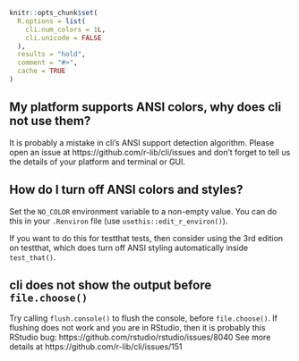 
```r
knitr::opts_chunk$set(
  R.options = list(
    cli.num_colors = 1L,
    cli.unicode = FALSE
  ),
  results = "hold",
  comment = "#>",
  cache = TRUE
)
```

## My platform supports ANSI colors, why does cli not use them?

It is probably a mistake in cli's ANSI support detection algorithm.
Please open an issue at https://github.com/r-lib/cli/issues and don't forget to tell us the details of your platform and terminal or GUI.

## How do I turn off ANSI colors and styles?

Set the `NO_COLOR` environment variable to a non-empty value.
You can do this in your `.Renviron` file (use `usethis::edit_r_environ()`).

If you want to do this for testthat tests, then consider using the 3rd edition on testthat, which does turn off ANSI styling automatically inside `test_that()`.

## cli does not show the output before `file.choose()`

Try calling `flush.console()` to flush the console, before `file.choose()`.
If flushing does not work and you are in RStudio, then it is probably this RStudio bug: https://github.com/rstudio/rstudio/issues/8040
See more details at https://github.com/r-lib/cli/issues/151
